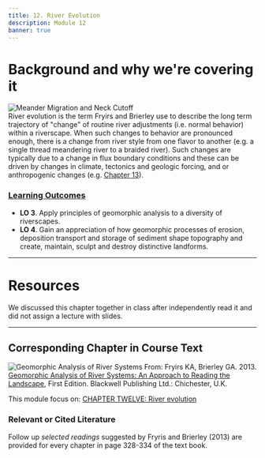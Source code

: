 ```yaml
---
title: 12. River Evolution
description: Module 12 
banner: true
---
```




# Background and why we're covering it
<Image
  src="/images/slides/AJmD.gif"
  alt="Meander Migration and Neck Cutoff"
  float="right"
  caption="Meander Migration and Neck Cutoff is an example of River Behavior - not River Evolution. If this captured the change from a meandering river to a braided river, that would be an example of evolution."
  to="https://gifer.com/en/AJmD"
 />  
 River evolution is the term Fryirs and Brierley use to describe the long term trajectory of "change" of routine river adjustments (i.e. normal behavior) within a riverscape. When such changes to behavior are pronounced enough, there is a change from river style  from one flavor to another (e.g. a single thread meandering river to a braided river). Such changes are typically due to a change in flux boundary conditions and these can be driven by changes in climate, tectonics and geologic forcing, and or anthropogenic changes (e.g. [Chapter 13](https://ebookcentral-proquest-com.dist.lib.usu.edu/lib/usu/reader.action?docID=1032536&ppg=285)). 

### [Learning Outcomes](/syllabus/#course-objectives)

- **LO 3**. Apply principles of geomorphic analysis to a diversity of riverscapes.
- **LO 4**. Gain an appreciation of how geomorphic processes of erosion, deposition transport and storage of sediment shape topography and create, maintain, sculpt and destroy distinctive landforms. 

------

# Resources

We discussed this chapter together in class after independently read it and did not assign a lecture with slides.

-----------


## Corresponding Chapter in Course Text
<Image
  src="/images/covers/ReadingLandscape.png"
  alt="Geomorphic Analysis of River Systems"
  width={150}
  height={200}
  float="right"
  to="https://www.wiley.com/en-au/Geomorphic+Analysis+of+River+Systems%3A+An+Approach+to+Reading+the+Landscape-p-9781405192743" 
 /> From:
Fryirs KA, Brierley GA. 2013. [Geomorphic Analysis of River Systems: An Approach to Reading the Landscape](https://www.wiley.com/en-au/Geomorphic+Analysis+of+River+Systems%3A+An+Approach+to+Reading+the+Landscape-p-9781405192743), First Edition.  Blackwell Publishing Ltd.: Chichester, U.K.

This module focus on: [CHAPTER TWELVE: River evolution](https://ebookcentral-proquest-com.dist.lib.usu.edu/lib/usu/reader.action?docID=1032536&ppg=251)


### Relevant or Cited Literature
Follow up *selected readings* suggested by Fryris and Brierley (2013) are provided for every chapter in page 328-334 of the text book. 



